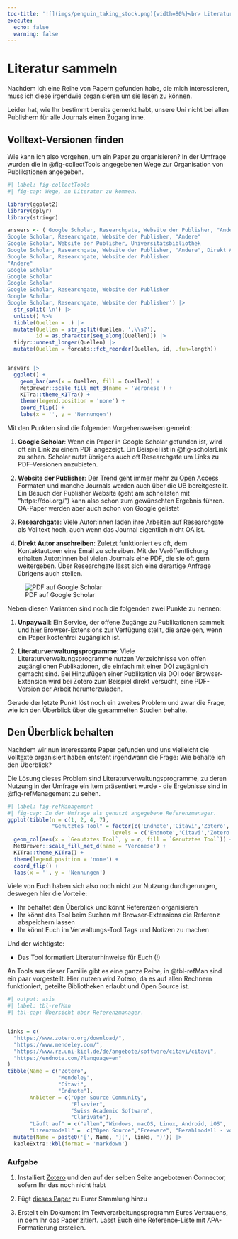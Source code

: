 ```yaml
---
toc-title: '![](imgs/penguin_taking_stock.png){width=80%}<br> Literatur sammeln'
execute:
  echo: false
  warning: false
---
```


# Literatur sammeln

Nachdem ich eine Reihe von Papern gefunden habe, die mich interessieren, muss ich diese irgendwie organisieren um sie lesen zu können.

Leider hat, wie Ihr bestimmt bereits gemerkt habt, unsere Uni nicht bei allen Publishern für alle Journals einen Zugang inne.

## Volltext-Versionen finden

Wie kann ich also vorgehen, um ein Paper zu organisieren?
In der Umfrage wurden die in @fig-collectTools angegebenen Wege zur Organisation von Publikationen angegeben.

```r
#| label: fig-collectTools
#| fig-cap: Wege, an Literatur zu kommen.

library(ggplot2)
library(dplyr)
library(stringr)

answers <- ('Google Scholar, Researchgate, Website der Publisher, "Andere"
Google Scholar, Researchgate, Website der Publisher, "Andere"
Google Scholar, Website der Publisher, Universitätsbibliothek
Google Scholar, Researchgate, Website der Publisher, "Andere", Direkt Autor anschreiben
Google Scholar, Researchgate, Website der Publisher
"Andere"
Google Scholar
Google Scholar
Google Scholar
Google Scholar, Researchgate, Website der Publisher
Google Scholar
Google Scholar, Researchgate, Website der Publisher') |> 
  str_split('\n') |> 
  unlist() %>%
  tibble(Quellen = .) |> 
  mutate(Quellen = str_split(Quellen, ',\\s?'),
         id = as.character(seq_along(Quellen))) |> 
  tidyr::unnest_longer(Quellen) |> 
  mutate(Quellen = forcats::fct_reorder(Quellen, id, .fun=length))


answers |> 
  ggplot() +
    geom_bar(aes(x = Quellen, fill = Quellen)) +
    MetBrewer::scale_fill_met_d(name = 'Veronese') +
    KITra::theme_KITra() +
    theme(legend.position = 'none') +
    coord_flip() +
    labs(x = '', y = 'Nennungen')

```

Mit den Punkten sind die folgenden Vorgehensweisen gemeint:

1. **Google Scholar**: Wenn ein Paper in Google Scholar gefunden ist, wird oft ein Link zu einem PDF angezeigt. Ein Beispiel ist in @fig-scholarLink zu sehen. Scholar nutzt übrigens auch oft Researchgate um Links zu PDF-Versionen anzubieten.

2. **Website der Publisher**: Der Trend geht immer mehr zu Open Access Formaten und manche Journals werden auch über die UB bereitgestellt. Ein Besuch der Publisher Website (geht am schnellsten mit "https://doi.org/<doi>") kann also schon zum gewünschten Ergebnis führen. OA-Paper werden aber auch schon von Google gelistet

3. **Researchgate**: Viele Autor:innen laden ihre Arbeiten auf Researchgate als Volltext hoch, auch wenn das Journal eigentlich nicht OA ist.

4. **Direkt Autor anschreiben**: Zuletzt funktioniert es oft, dem Kontaktautoren eine Email zu schreiben. Mit der Veröffentlichung erhalten Autor:innen bei vielen Journals eine PDF, die sie oft gern weitergeben. Über Researchgate lässt sich eine derartige Anfrage übrigens auch stellen.


![PDF auf Google Scholar](/imgs/Scholar_Link.png){#fig-scholarLink}

Neben diesen Varianten sind noch die folgenden zwei Punkte zu nennen:

1. **Unpaywall**: Ein Service, der offene Zugänge zu Publikationen sammelt und [hier](https://unpaywall.org/products/extension) Browser-Extensions zur Verfügung stellt, die anzeigen, wenn ein Paper kostenfrei zugänglich ist.

2. **Literaturverwaltungsprogramme**: Viele Literaturverwaltungsprogramme nutzen Verzeichnisse von offen zugänglichen Publikationen, die einfach mit einer DOI zugägnlich gemacht sind. Bei Hinzufügen einer Publikation via DOI oder Browser-Extension wird bei Zotero zum Beispiel direkt versucht, eine PDF-Version der Arbeit herunterzuladen.

Gerade der letzte Punkt löst noch ein zweites Problem und zwar die Frage, wie ich den Überblick über die gesammelten Studien behalte.


## Den Überblick behalten

Nachdem wir nun interessante Paper gefunden und uns vielleicht die Volltexte organisiert haben entsteht irgendwann die Frage: Wie behalte ich den Überblick?

Die Lösung dieses Problem sind Literaturverwaltungsprogramme, zu deren Nutzung in der Umfrage ein Item präsentiert wurde - die Ergebnisse sind in @fig-refManagement zu sehen.

```r
#| label: fig-refManagement
#| fig-cap: In der Umfrage als genutzt angegebene Referenzmanager.
ggplot(tibble(n = c(1, 2, 4, 7),
              "Genutztes Tool" = factor(c('Endnote','Citavi','Zotero', 'keins'), 
                                 levels = c('Endnote','Citavi','Zotero', 'keins')))) +
  geom_col(aes(x = `Genutztes Tool`, y = n, fill = `Genutztes Tool`)) +
  MetBrewer::scale_fill_met_d(name = 'Veronese') +
  KITra::theme_KITra() +
  theme(legend.position = 'none') +
  coord_flip() +
  labs(x = '', y = 'Nennungen')
```


Viele von Euch haben sich also noch nicht zur Nutzung durchgerungen, deswegen hier die Vorteile:

* Ihr behaltet den Überblick und könnt Referenzen organisieren
* Ihr könnt das Tool beim Suchen mit Browser-Extensions die Referenz abspeichern lassen
* Ihr könnt Euch im Verwaltungs-Tool Tags und Notizen zu machen

Und der wichtigste:

* Das Tool formatiert Literaturhinweise für Euch (!)

An Tools aus dieser Familie gibt es eine ganze Reihe, in @tbl-refMan sind ein paar vorgestellt. Hier nutzen wird Zotero, da es auf allen Rechnern funktioniert, geteilte Bibliotheken erlaubt und Open Source ist.

```r
#| output: asis
#| label: tbl-refMan
#| tbl-cap: Übersicht über Referenzmanager.


links = c(
  "https://www.zotero.org/download/",
  "https://www.mendeley.com/",
  "https://www.rz.uni-kiel.de/de/angebote/software/citavi/citavi",
  "https://endnote.com/?language=en"
)
tibble(Name = c("Zotero",
                "Mendeley",
                "Citavi",
                "Endnote"),
       Anbieter = c("Open Source Community",
                    "Elsevier",
                    "Swiss Academic Software",
                    "Clarivate"),
       "Läuft auf" = c("allem","Windows, macOS, Linux, Android, iOS", 'Windows', "Windows, macOS"),
       "Lizenzmodell" =  c("Open Source","Freeware", "Bezahlmodell - von CAU gestellt", "Bezahlmodell")) |> 
  mutate(Name = paste0('[', Name, '](', links, ')')) |> 
  kableExtra::kbl(format = 'markdown')
```

### Aufgabe

1. Installiert [Zotero](https://www.zotero.org/download/) und den auf der selben Seite angebotenen Connector, sofern Ihr das noch nicht habt

2. Fügt [dieses Paper](https://doi.org/10.1017/S0954102098000352) zu Eurer Sammlung hinzu

3. Erstellt ein Dokument im Textverarbeitungsprogramm Eures Vertrauens, in dem Ihr das Paper zitiert. Lasst Euch eine Reference-Liste mit APA-Formatierung erstellen.

